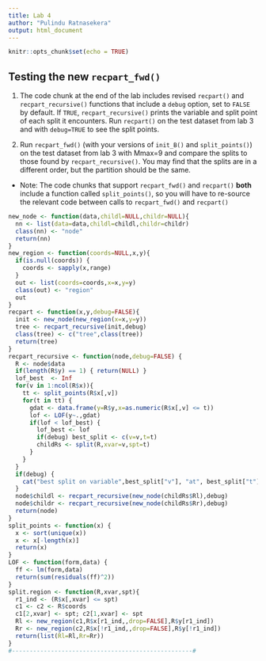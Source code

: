 ```yaml
---
title: Lab 4
author: "Pulindu Ratnasekera"
output: html_document
---
```


```r
knitr::opts_chunk$set(echo = TRUE)
```

## Testing the new `recpart_fwd()`


1. The code chunk at the end of the lab includes revised `recpart()` and
`recpart_recursive()` functions that include a `debug`
option, set to `FALSE` by default. If `TRUE`, `recpart_recursive()`
prints the variable and split point of each split it 
encounters. Run `recpart()` on the test dataset from lab 3
and with `debug=TRUE` to see the split points.

2. Run `recpart_fwd()` (with your versions of `init_B()` and `split_points()`) on the test dataset from lab 3 with Mmax=9
and compare the splits to those found by `recpart_recursive()`.
You may find that the splits are in a different order, but the partition should be the same.

* Note: The code chunks that support `recpart_fwd()` 
and `recpart()` **both** include a function called `split_points()`,
so you will have to re-source the relevant code between calls
to  `recpart_fwd()` and `recpart()`


```r
new_node <- function(data,childl=NULL,childr=NULL){
  nn <- list(data=data,childl=childl,childr=childr)
  class(nn) <- "node"
  return(nn)
}
new_region <- function(coords=NULL,x,y){
  if(is.null(coords)) {
    coords <- sapply(x,range)
  }
  out <- list(coords=coords,x=x,y=y)
  class(out) <- "region"
  out
}
recpart <- function(x,y,debug=FALSE){
  init <- new_node(new_region(x=x,y=y))
  tree <- recpart_recursive(init,debug)
  class(tree) <- c("tree",class(tree))
  return(tree)
}
recpart_recursive <- function(node,debug=FALSE) {
  R <- node$data
  if(length(R$y) == 1) { return(NULL) }
  lof_best  <- Inf
  for(v in 1:ncol(R$x)){ 
    tt <- split_points(R$x[,v]) 
    for(t in tt) { 
      gdat <- data.frame(y=R$y,x=as.numeric(R$x[,v] <= t))
      lof <- LOF(y~.,gdat) 
      if(lof < lof_best) { 
        lof_best <- lof
        if(debug) best_split <- c(v=v,t=t)
        childRs <- split(R,xvar=v,spt=t) 
      }
    }
  } 
  if(debug) {
    cat("best split on variable",best_split["v"], "at", best_split["t"],"\n")
  }
  node$childl <- recpart_recursive(new_node(childRs$Rl),debug)
  node$childr <- recpart_recursive(new_node(childRs$Rr),debug)
  return(node)
}
split_points <- function(x) {
  x <- sort(unique(x))
  x <- x[-length(x)] 
  return(x)
}
LOF <- function(form,data) {
  ff <- lm(form,data)
  return(sum(residuals(ff)^2))
}
split.region <- function(R,xvar,spt){
  r1_ind <- (R$x[,xvar] <= spt)
  c1 <- c2 <- R$coords
  c1[2,xvar] <- spt; c2[1,xvar] <- spt 
  Rl <- new_region(c1,R$x[r1_ind,,drop=FALSE],R$y[r1_ind])
  Rr <- new_region(c2,R$x[!r1_ind,,drop=FALSE],R$y[!r1_ind])
  return(list(Rl=Rl,Rr=Rr))
}
#---------------------------------------------------#
```

